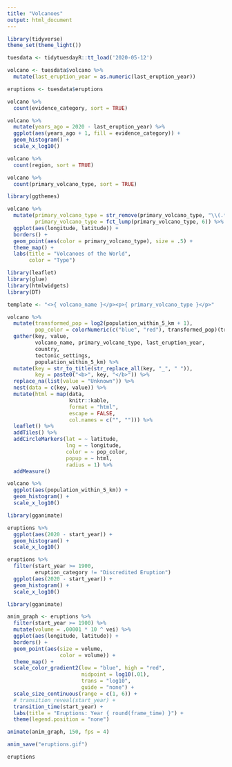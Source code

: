 ```yaml
---
title: "Volcanoes"
output: html_document
---
```


```r
library(tidyverse)
theme_set(theme_light())

tuesdata <- tidytuesdayR::tt_load('2020-05-12')
```

```r
volcano <- tuesdata$volcano %>%
  mutate(last_eruption_year = as.numeric(last_eruption_year))

eruptions <- tuesdata$eruptions
```

```r
volcano %>%
  count(evidence_category, sort = TRUE)

volcano %>%
  mutate(years_ago = 2020 - last_eruption_year) %>%
  ggplot(aes(years_ago + 1, fill = evidence_category)) +
  geom_histogram() +
  scale_x_log10()
```

```r
volcano %>%
  count(region, sort = TRUE)

volcano %>%
  count(primary_volcano_type, sort = TRUE)
```

```r
library(ggthemes)

volcano %>%
  mutate(primary_volcano_type = str_remove(primary_volcano_type, "\\(.*\\)"),
         primary_volcano_type = fct_lump(primary_volcano_type, 6)) %>%
  ggplot(aes(longitude, latitude)) +
  borders() +
  geom_point(aes(color = primary_volcano_type), size = .5) +
  theme_map() +
  labs(title = "Volcanoes of the World",
       color = "Type")
```

```r
library(leaflet)
library(glue)
library(htmlwidgets)
library(DT)

template <- "<>{ volcano_name }</p><p>{ primary_volcano_type }</p>"

volcano %>%
  mutate(transformed_pop = log2(population_within_5_km + 1),
         pop_color = colorNumeric(c("blue", "red"), transformed_pop)(transformed_pop)) %>%
  gather(key, value,
         volcano_name, primary_volcano_type, last_eruption_year,
         country,
         tectonic_settings,
         population_within_5_km) %>%
  mutate(key = str_to_title(str_replace_all(key, "_", " ")),
         key = paste0("<b>", key, "</b>")) %>%
  replace_na(list(value = "Unknown")) %>%
  nest(data = c(key, value)) %>%
  mutate(html = map(data,
                    knitr::kable,
                    format = "html",
                    escape = FALSE,
                    col.names = c("", ""))) %>%
  leaflet() %>%
  addTiles() %>%
  addCircleMarkers(lat = ~ latitude,
                   lng = ~ longitude,
                   color = ~ pop_color,
                   popup = ~ html,
                   radius = 1) %>%
  addMeasure()
```

```r
volcano %>%
  ggplot(aes(population_within_5_km)) +
  geom_histogram() +
  scale_x_log10()
```

```r
library(gganimate)

eruptions %>%
  ggplot(aes(2020 - start_year)) +
  geom_histogram() +
  scale_x_log10()

eruptions %>%
  filter(start_year >= 1900,
         eruption_category != "Discredited Eruption")
  ggplot(aes(2020 - start_year)) +
  geom_histogram() +
  scale_x_log10()
```

```r
library(gganimate)

anim_graph <- eruptions %>%
  filter(start_year >= 1900) %>%
  mutate(volume = .00001 * 10 ^ vei) %>%
  ggplot(aes(longitude, latitude)) +
  borders() +
  geom_point(aes(size = volume,
                 color = volume)) +
  theme_map() +
  scale_color_gradient2(low = "blue", high = "red",
                        midpoint = log10(.01),
                        trans = "log10",
                        guide = "none") +
  scale_size_continuous(range = c(1, 6)) +
  # transition_reveal(start_year) +
  transition_time(start_year) +
  labs(title = "Eruptions: Year { round(frame_time) }") +
  theme(legend.position = "none")

animate(anim_graph, 150, fps = 4)

anim_save("eruptions.gif")
```





```r
eruptions
```

